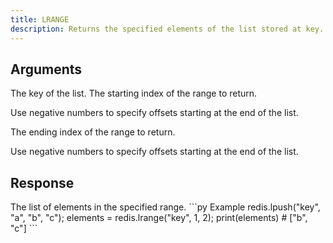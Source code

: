 ```yaml
---
title: LRANGE
description: Returns the specified elements of the list stored at key.
---
```


## Arguments

<ParamField body="key" type="string" required>
  The key of the list.
</ParamField>

<ParamField body="start" type="integer" required>
  The starting index of the range to return.

  Use negative numbers to specify offsets starting at the end of the list.
</ParamField>


<ParamField body="end" type="integer" required>
  The ending index of the range to return.

  Use negative numbers to specify offsets starting at the end of the list.
</ParamField>

## Response

<ResponseField type="TValue[]" required>
  The list of elements in the specified range.
</ResponseField>

<RequestExample>
```py Example 
redis.lpush("key", "a", "b", "c"); 
elements = redis.lrange("key", 1, 2); 
print(elements) # ["b", "c"]
 ```
</RequestExample>
